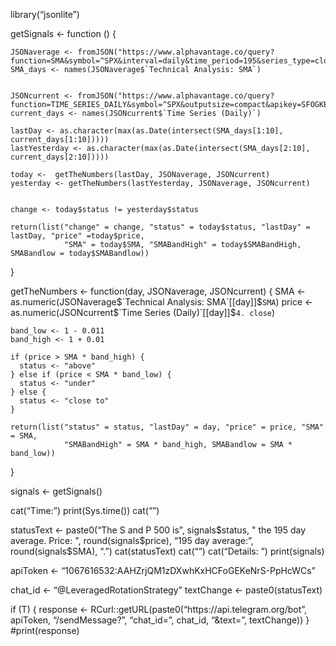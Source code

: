 
library("jsonlite")

  getSignals <- function () {

    JSONaverage <- fromJSON("https://www.alphavantage.co/query?function=SMA&symbol=^SPX&interval=daily&time_period=195&series_type=close&outputsize=compact&apikey=SFOGKBYKET4DG7CV")
    SMA_days <- names(JSONaverage$`Technical Analysis: SMA`)


    JSONcurrent <- fromJSON("https://www.alphavantage.co/query?function=TIME_SERIES_DAILY&symbol=^SPX&outputsize=compact&apikey=SFOGKBYKET4DG7CV")
    current_days <- names(JSONcurrent$`Time Series (Daily)`)

    lastDay <- as.character(max(as.Date(intersect(SMA_days[1:10], current_days[1:10]))))
    lastYesterday <- as.character(max(as.Date(intersect(SMA_days[2:10], current_days[2:10]))))

    today <-  getTheNumbers(lastDay, JSONaverage, JSONcurrent)
    yesterday <- getTheNumbers(lastYesterday, JSONaverage, JSONcurrent)


    change <- today$status != yesterday$status

    return(list("change" = change, "status" = today$status, "lastDay" = lastDay, "price" =today$price,
                "SMA" = today$SMA, "SMABandHigh" = today$SMABandHigh, SMABandlow = today$SMABandlow))
  }


  getTheNumbers <- function(day, JSONaverage, JSONcurrent) {
    SMA <- as.numeric(JSONaverage$`Technical Analysis: SMA`[[day]]$`SMA`)
    price <- as.numeric(JSONcurrent$`Time Series (Daily)`[[day]]$`4. close`)

    band_low <- 1 - 0.011
    band_high <- 1 + 0.01

    if (price > SMA * band_high) {
      status <- "above"
    } else if (price < SMA * band_low) {
      status <- "under"
    } else {
      status <- "close to"
    }

    return(list("status" = status, "lastDay" = day, "price" = price, "SMA" = SMA,
                "SMABandHigh" = SMA * band_high, SMABandlow = SMA * band_low))
  }


  signals <- getSignals()

  cat("Time: ")
  print(Sys.time())
  cat("\n\n")

  statusText <- paste0("The S and P 500 is ", signals$status, " the 195 day average. Price: ", round(signals$price), "195 day average: ", round(signals$SMA), ".")
  cat(statusText)
  cat("\n\n")
  cat("Details: \n")
  print(signals)
  
 
apiToken <- "1067616532:AAHZrjQM1zDXwhKxHCFoGEKeNrS-PpHcWCs"

chat_id <- "@LeveragedRotationStrategy"
textChange <- paste0(statusText)

if (T) {
  response <- RCurl::getURL(paste0("https://api.telegram.org/bot", apiToken, "/sendMessage?", "chat_id=", chat_id, "&text=", textChange))
}
#print(response)
